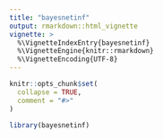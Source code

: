 ```yaml
---
title: "bayesnetinf"
output: rmarkdown::html_vignette
vignette: >
  %\VignetteIndexEntry{bayesnetinf}
  %\VignetteEngine{knitr::rmarkdown}
  %\VignetteEncoding{UTF-8}
---
```


```r
knitr::opts_chunk$set(
  collapse = TRUE,
  comment = "#>"
)
```

```r
library(bayesnetinf)
```
